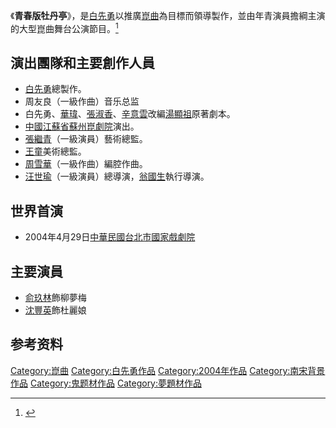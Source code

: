 {{inappropriate tone|time=2018-03-14T01:41:57+00:00}}
{{Refimprove|time=2022-04-07T09:57:18+00:00}}

《'''青春版牡丹亭'''》，是[[白先勇|白先勇]]以推廣[[崑曲|崑曲]]為目標而領導製作，並由年青演員擔綱主演的大型崑曲舞台公演節目。<ref>{{Cite web|title=《牡丹亭》：青春昆曲十年路|url=http://epaper.gmw.cn/gmrb/html/2014-05/19/nw.D110000gmrb_20140519_1-16.htm?div=-1|accessdate=2020-03-03|work=光明日报}}</ref>

== 演出團隊和主要創作人員 ==
* [[白先勇|白先勇]]總製作。
* 周友良（一級作曲）音乐总监
* 白先勇、[[華瑋|華瑋]]、[[張淑香|張淑香]]、[[辛意雲|辛意雲]]改編[[湯顯祖|湯顯祖]]原著劇本。
* [[中國|中國]][[江蘇省蘇州崑劇院|江蘇省蘇州崑劇院]]演出。
* [[張繼青|張繼青]]（一級演員）藝術總監。
* [[王童|王童]]美術總監。
* [[周雪華|周雪華]]（一級作曲）編腔作曲。
* [[汪世瑜|汪世瑜]]（一級演員）總導演，[[翁國生|翁國生]]執行導演。

== 世界首演 ==
* 2004年4月29日[[中華民國|中華民國]][[台北市|台北市]][[國家戲劇院|國家戲劇院]]

== 主要演員 ==
* [[俞玖林|俞玖林]]飾柳夢梅
* [[沈豐英|沈豐英]]飾杜麗娘

== 参考资料 ==
{{reflist}}

[[Category:崑曲|Category:崑曲]]
[[Category:白先勇作品|Category:白先勇作品]]
[[Category:2004年作品|Category:2004年作品]]
[[Category:南宋背景作品|Category:南宋背景作品]]
[[Category:鬼题材作品|Category:鬼题材作品]]
[[Category:夢題材作品|Category:夢題材作品]]